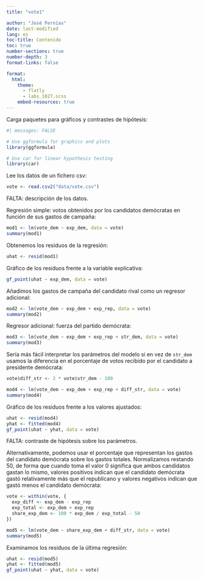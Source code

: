 ```yaml
---
title: "vote1"

author: "José Pernías"
date: last-modified
lang: es
toc-title: Contenido
toc: true
number-sections: true
number-depth: 3
format-links: false

format:
  html:
    theme:
      - flatly
      - labs_1027.scss
    embed-resources: true
---
```


Carga paquetes para gráficos y contrastes de hipótesis:

```r
#| messages: FALSE

# Use ggformula for graphics and plots
library(ggformula)

# Use car for linear hypothesis testing
library(car)
```

Lee los datos de un fichero csv:

```r
vote <- read.csv2("data/vote.csv")
```

FALTA: descripción de los datos.

Regresión simple: votos obtenidos por los candidatos demócratas en función de sus gastos de campaña:

```r
mod1 <- lm(vote_dem ~ exp_dem, data = vote)
summary(mod1)
```

Obtenemos los residuos de la regresión:

```r
uhat <- resid(mod1)
```

Gráfico de los residuos frente a la variable explicativa:

```r
gf_point(uhat ~ exp_dem, data = vote)
```

Añadimos los gastos de campaña del candidato rival como un regresor adicional:

```r
mod2 <- lm(vote_dem ~ exp_dem + exp_rep, data = vote)
summary(mod2)
```

Regresor adicional: fuerza del partido demócrata:

```r
mod3 <- lm(vote_dem ~ exp_dem + exp_rep + str_dem, data = vote)
summary(mod3)
```

Sería más fácil interpretar los parámetros del modelo si en vez de `str_dem` usamos la diferencia en el porcentaje de votos recibido por el candidato a presidente demócrata:

```r
vote$diff_str <- 2 * vote$str_dem - 100

mod4 <- lm(vote_dem ~ exp_dem + exp_rep + diff_str, data = vote)
summary(mod4)
```

Gráfico de los residuos frente a los valores ajustados:

```r
uhat <- resid(mod4)
yhat <- fitted(mod4)
gf_point(uhat ~ yhat, data = vote)
```

FALTA: contraste de hipótesis sobre los parámetros.

Alternativamente, podemos usar el porcentaje que representan los gastos del candidato demócrata sobre los gastos totales. Normalizamos restando 50, de forma que cuando toma el valor 0 significa que ambos candidatos gastan lo mismo, valores positivos indican que el candidato demócrata gastó relativamente más que el republicano y valores negativos indican que gastó menos el candidato demócrata:

```r

vote <- within(vote, {
  exp_diff <- exp_dem - exp_rep
  exp_total <- exp_dem + exp_rep
  share_exp_dem <- 100 * exp_dem / exp_total - 50
})

mod5 <- lm(vote_dem ~ share_exp_dem + diff_str, data = vote)
summary(mod5)
```

Examinamos los residuos de la última regresión:

```r
uhat <- resid(mod5)
yhat <- fitted(mod5)
gf_point(uhat ~ yhat, data = vote)
```
